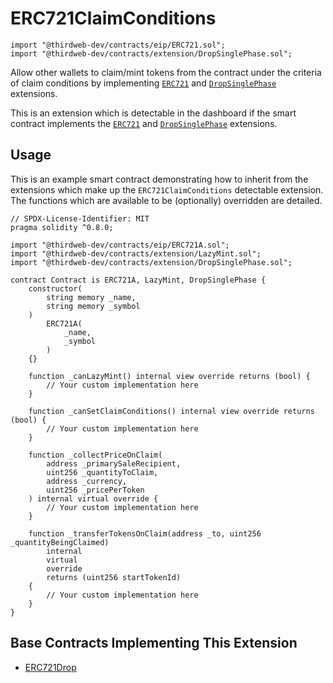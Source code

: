 
# ERC721ClaimConditions

```solidity
import "@thirdweb-dev/contracts/eip/ERC721.sol";
import "@thirdweb-dev/contracts/extension/DropSinglePhase.sol";
```

Allow other wallets to claim/mint tokens from the contract under the criteria of claim conditions by
implementing [`ERC721`](/contracts/build/extensions/erc-721/ERC721) and [`DropSinglePhase`](/solidity/extensions/dropsinglephase) extensions.

This is an extension which is detectable in the dashboard if the smart contract implements the
[`ERC721`](/contracts/build/extensions/erc-721/ERC721) and [`DropSinglePhase`](/solidity/extensions/dropsinglephase) extensions.

<GithubButtonLink href="https://github.com/thirdweb-dev/contracts/blob/main/contracts/extension/DropSinglePhase.sol" />

## Usage

This is an example smart contract demonstrating how to inherit from the extensions which make up the `ERC721ClaimConditions` detectable extension.
The functions which are available to be (optionally) overridden are detailed.

```solidity
// SPDX-License-Identifier: MIT
pragma solidity ^0.8.0;

import "@thirdweb-dev/contracts/eip/ERC721A.sol";
import "@thirdweb-dev/contracts/extension/LazyMint.sol";
import "@thirdweb-dev/contracts/extension/DropSinglePhase.sol";

contract Contract is ERC721A, LazyMint, DropSinglePhase {
    constructor(
        string memory _name,
        string memory _symbol
    )
        ERC721A(
            _name,
            _symbol
        )
    {}

    function _canLazyMint() internal view override returns (bool) {
        // Your custom implementation here
    }

    function _canSetClaimConditions() internal view override returns (bool) {
        // Your custom implementation here
    }

    function _collectPriceOnClaim(
        address _primarySaleRecipient,
        uint256 _quantityToClaim,
        address _currency,
        uint256 _pricePerToken
    ) internal virtual override {
        // Your custom implementation here
    }

    function _transferTokensOnClaim(address _to, uint256 _quantityBeingClaimed)
        internal
        virtual
        override
        returns (uint256 startTokenId)
    {
        // Your custom implementation here
    }
}
```

## Base Contracts Implementing This Extension

- [ERC721Drop](/solidity/base-contracts/erc721drop)
